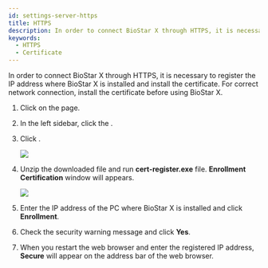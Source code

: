 ```yaml
---
id: settings-server-https
title: HTTPS
description: In order to connect BioStar X through HTTPS, it is necessary to register the IP address where BioStar X is installed and install the certificate.
keywords:
  - HTTPS
  - Certificate
---
```


In order to connect BioStar X through HTTPS, it is necessary to register the IP address where BioStar X is installed and install the certificate. For correct network connection, install the certificate before using BioStar X.

1. Click <Cmd sid='shell.header.setting' /> on the <Cmd sid='shell.header.launcher' /> page.

2. In the left sidebar, click the <Cmd sid="setting.https.https" product='2' />.

3. Click <Cmd sid="button.certDownload" product='2' />.

   <Image src='/img/biostarx-settings-server-https.png' className='none' />

4. Unzip the downloaded file and run **cert-register.exe** file. **Enrollment Certification** window will appears.

   <Image src='/img/common/biostarx-settings-server-enrollment-certification.png' className='none' alone />

5. Enter the IP address of the PC where BioStar X is installed and click **Enrollment**.

6. Check the security warning message and click **Yes**.

7. When you restart the web browser and enter the registered IP address, **Secure** will appear on the address bar of the web browser.
